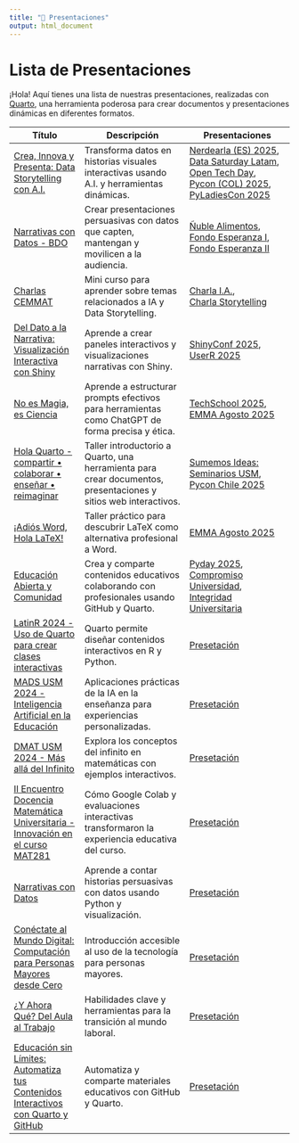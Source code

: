 ```yaml
---
title: "🎉 Presentaciones"
output: html_document
---
```


# Lista de Presentaciones

¡Hola! Aquí tienes una lista de nuestras presentaciones, realizadas con [Quarto](https://quarto.org/), una herramienta poderosa para crear documentos y presentaciones dinámicas en diferentes formatos.

| Título                                                                                                                | Descripción                                                                                                     | Presentaciones                                                                                                                                                                                                                                                                                                              |
|------------------|---------------------------|---------------------------|
| [Crea, Innova y Presenta: Data Storytelling con A.I.](visualization_2024/presentacion.html)                           | Transforma datos en historias visuales interactivas usando A.I. y herramientas dinámicas.                       | [Nerdearla (ES) 2025](shiny_2025/presentacion_ne.html), <br> [Data Saturday Latam](shiny_2025/presentacion_datasaturday.html), <br> [Open Tech Day](shiny_2025/presentacion_openday.html), <br> [Pycon (COL) 2025](shiny_2025/presentacion_pc.html), <br> [PyLadiesCon 2025](visualization_2024/presentacion_pyladies.html) |
| [Narrativas con Datos - BDO](https://drive.google.com/file/d/1w_r7FETzNNh4Y_HHt1Gj-D-6T-2Us47U/view?usp=sharing)      | Crear presentaciones persuasivas con datos que capten, mantengan y movilicen a la audiencia.                    | [Ñuble Alimentos](shiny_2025/presentacion_ext.html), <br> [Fondo Esperanza I](shiny_2025/presentacion_fa1.html), <br> [Fondo Esperanza II](shiny_2025/presentacion_fa2.html)                                                                                                                                                |
| [Charlas CEMMAT](https://sethnut.com/ceemat_2025/)                                                                    | Mini curso para aprender sobre temas relacionados a IA y Data Storytelling.                                     | [Charla I.A.](prompts_chatgpt/presentacion_ceemat.html), <br> [Charla Storytelling](shiny_2025/presentacion_ceemat.html)                                                                                                                                                                                                    |
| [Del Dato a la Narrativa: Visualización Interactiva con Shiny](shiny_2025/presentacion_es.html)                       | Aprende a crear paneles interactivos y visualizaciones narrativas con Shiny.                                    | [ShinyConf 2025](shiny_2025/presentacion.html), <br> [UserR 2025](shiny_2025/presentacion_user.html)                                                                                                                                                                                                                        |
| [No es Magia, es Ciencia](prompts_chatgpt/presentacion.html)                                                          | Aprende a estructurar prompts efectivos para herramientas como ChatGPT de forma precisa y ética.                | [TechSchool 2025](prompts_chatgpt/presentacion.html),<br> [EMMA Agosto 2025](prompts_chatgpt/presentacion_emma.html)                                                                                                                                                                                                        |
| [Hola Quarto - compartir • colaborar • enseñar • reimaginar](hello-quarto/presentacion.html)                          | Taller introductorio a Quarto, una herramienta para crear documentos, presentaciones y sitios web interactivos. | [Sumemos Ideas: Seminarios USM](hello-quarto/presentacion.html),<br> [Pycon Chile 2025](hello-quarto/presentacion_pycon.html)                                                                                                                                                                                               |
| [¡Adiós Word, Hola LaTeX!](latex_2025/presentacion.html)                                                              | Taller práctico para descubrir LaTeX como alternativa profesional a Word.                                       | [EMMA Agosto 2025](latex_2025/presentacion_emma.html)                                                                                                                                                                                                                                                                       |
| [Educación Abierta y Comunidad](comunidad_2025/presentacion.html)                                        | Crea y comparte contenidos educativos colaborando con profesionales usando <br> GitHub y Quarto.                     | [Pyday 2025](comunidad_2025/presentacion.html), <br> [Compromiso Universidad](comunidad_2025/presentacion_andes.html), <br> [Integridad Universitaria](comunidad_2025/presentacion_uc.html)                                                                                                                                                                                                                                                                    |
| [LatinR 2024 - Uso de Quarto para crear clases interactivas](latinr_2024/presentacion.html)                           | Quarto permite diseñar contenidos interactivos en R y Python.                                                   | [Presetación](latinr_2024/presentacion.html)                                                                                                                                                                                                                                                                                |
| [MADS USM 2024 - Inteligencia Artificial en la Educación](mads_2024/presentacion.html)                                | Aplicaciones prácticas de la IA en la enseñanza para experiencias personalizadas.                               | [Presetación](mads_2024/presentacion.html)                                                                                                                                                                                                                                                                                  |
| [DMAT USM 2024 - Más allá del Infinito](infinity_2024/presentacion.html)                                              | Explora los conceptos del infinito en matemáticas con ejemplos interactivos.                                    | [Presetación](infinity_2024/presentacion.html)                                                                                                                                                                                                                                                                              |
| [II Encuentro Docencia Matemática Universitaria - Innovación en el curso MAT281](uc_2024/presentacion.html)           | Cómo Google Colab y evaluaciones interactivas transformaron la experiencia educativa del curso.                 | [Presetación](uc_2024/presentacion.html)                                                                                                                                                                                                                                                                                    |
| [Narrativas con Datos](narrativas_2024/presentacion.html)                                                             | Aprende a contar historias persuasivas con datos usando Python y visualización.                                 | [Presetación](narrativas_2024/presentacion.html)                                                                                                                                                                                                                                                                            |
| [Conéctate al Mundo Digital: Computación para Personas Mayores desde Cero](computacion_2024/presentacion.html)        | Introducción accesible al uso de la tecnología para personas mayores.                                           | [Presetación](computacion_2024/presentacion.html)                                                                                                                                                                                                                                                                           |
| [¿Y Ahora Qué? Del Aula al Trabajo](profesional_2024/presentacion.html)                                               | Habilidades clave y herramientas para la transición al mundo laboral.                                           | [Presetación](profesional_2024/presentacion.html)                                                                                                                                                                                                                                                                           |
| [Educación sin Límites: Automatiza tus Contenidos Interactivos con Quarto y GitHub](pycon_usa_2025/presentacion.html) | Automatiza y comparte materiales educativos con GitHub y Quarto.                                                | [Presetación](pycon_usa_2025/presentacion.html)                                                                                                                                                                                                                                                                             |